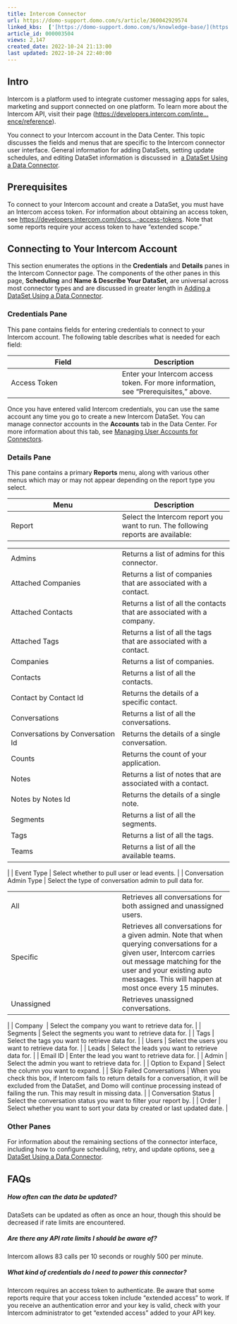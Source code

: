```yaml
---
title: Intercom Connector
url: https://domo-support.domo.com/s/article/360042929574
linked_kbs:  ['[https://domo-support.domo.com/s/knowledge-base/](https://domo-support.domo.com/s/knowledge-base/)', '[https://domo-support.domo.com/s/](https://domo-support.domo.com/s/)', '[https://domo-support.domo.com/s/topic/0TO5w000000ZammGAC](https://domo-support.domo.com/s/topic/0TO5w000000ZammGAC)', '[https://domo-support.domo.com/s/topic/0TO5w000000ZanLGAS](https://domo-support.domo.com/s/topic/0TO5w000000ZanLGAS)', '[https://domo-support.domo.com/s/topic/0TO5w000000ZaoQGAS](https://domo-support.domo.com/s/topic/0TO5w000000ZaoQGAS)', '[https://domo-support.domo.com/s/article/360042926274](https://domo-support.domo.com/s/article/360042926274)', '[https://domo-support.domo.com/s/article/360042926054](https://domo-support.domo.com/s/article/360042926054)', '[https://domo-support.domo.com/s/article/360042929574](https://domo-support.domo.com/s/article/360042929574)', '[https://domo-support.domo.com/s/topic/0TO5w000000ZaoQGAS/api-connectors](https://domo-support.domo.com/s/topic/0TO5w000000ZaoQGAS/api-connectors)', '[https://domo-support.domo.com/s/article/360043429933](https://domo-support.domo.com/s/article/360043429933)', '[https://domo-support.domo.com/s/article/360043429953](https://domo-support.domo.com/s/article/360043429953)', '[https://domo-support.domo.com/s/article/360042925494](https://domo-support.domo.com/s/article/360042925494)', '[https://domo-support.domo.com/s/article/360043429913](https://domo-support.domo.com/s/article/360043429913)', '[https://domo-support.domo.com/s/article/4408174643607](https://domo-support.domo.com/s/article/4408174643607)', '[https://domo-support.domo.com/s/login/](https://domo-support.domo.com/s/login/)']
article_id: 000003504
views: 2,147
created_date: 2022-10-24 21:13:00
last updated: 2022-10-24 22:40:00
---
```




Intro
-----


Intercom is a platform used to integrate customer messaging apps for sales, marketing and support connected on one platform. To learn more about the Intercom API, visit their page ([https://developers.intercom.com/inte...ence/reference](https://developers.intercom.com/intercom-api-reference/reference "https://developers.intercom.com/intercom-api-reference/reference")).


You connect to your Intercom account in the Data Center. This topic discusses the fields and menus that are specific to the Intercom connector user interface. General information for adding DataSets, setting update schedules, and editing DataSet information is discussed in  [a DataSet Using a Data Connector](/s/article/360042926274 "Adding a DataSet Using a Data Connector").


Prerequisites
-------------


To connect to your Intercom account and create a DataSet, you must have an Intercom access token. For information about obtaining an access token, see [https://developers.intercom.com/docs...-access-tokens](https://developers.intercom.com/docs/personal-access-tokens "https://developers.intercom.com/docs/personal-access-tokens"). Note that some reports require your access token to have "extended scope."


Connecting to Your Intercom Account
-----------------------------------


This section enumerates the options in the **Credentials** and **Details** panes in the Intercom Connector page. The components of the other panes in this page, **Scheduling** and **Name & Describe Your DataSet**, are universal across most connector types and are discussed in greater length in [Adding a DataSet Using a Data Connector](/s/article/360042926274 "Adding a DataSet Using a Data Connector").


### Credentials Pane


This pane contains fields for entering credentials to connect to your Intercom account. The following table describes what is needed for each field:  




| Field | Description |
| --- | --- |
| Access Token | Enter your Intercom access token. For more information, see "Prerequisites," above. |


Once you have entered valid Intercom credentials, you can use the same account any time you go to create a new Intercom DataSet. You can manage connector accounts in the **Accounts** tab in the Data Center. For more information about this tab, see [Managing User Accounts for Connectors](/s/article/360042926054 "Managing User Accounts for Connectors").


### Details Pane


This pane contains a primary **Reports** menu, along with various other menus which may or may not appear depending on the report type you select.




| Menu | Description |
| --- | --- |
| Report | Select the Intercom report you want to run. The following reports are available:

|  |  |
| --- | --- |
| Admins | Returns a list of admins for this connector. |
| Attached Companies | Returns a list of companies that are associated with a contact. |
| Attached Contacts | Returns a list of all the contacts that are associated with a company. |
| Attached Tags | Returns a list of all the tags that are associated with a contact. |
| Companies | Returns a list of companies. |
| Contacts | Returns a list of all the contacts. |
| Contact by Contact Id | Returns the details of a specific contact. |
| Conversations | Returns a list of all the conversations. |
| Conversations by Conversation Id | Returns the details of a single conversation. |
| Counts | Returns the count of your application. |
| Notes | Returns a list of notes that are associated with a contact. |
| Notes by Notes Id | Returns the details of a single note. |
| Segments | Returns a list of all the segments. |
| Tags | Returns a list of all the tags. |
| Teams | Returns a list of all the available teams. |

 |
| Event Type | Select whether to pull user or lead events. |
| Conversation Admin Type | Select the type of conversation admin to pull data for.

|  |  |
| --- | --- |
| All | Retrieves all conversations for both assigned and unassigned users. |
| Specific | Retrieves all conversations for a given admin. Note that when querying conversations for a given user, Intercom carries out message matching for the user and your existing auto messages. This will happen at most once every 15 minutes. |
| Unassigned | Retrieves unassigned conversations. |

 |
| Company  | Select the company you want to retrieve data for. |
| Segments | Select the segments you want to retrieve data for. |
| Tags | Select the tags you want to retrieve data for. |
| Users | Select the users you want to retrieve data for. |
| Leads | Select the leads you want to retrieve data for. |
| Email ID | Enter the lead you want to retrieve data for. |
| Admin | Select the admin you want to retrieve data for. |
| Option to Expand | Select the column you want to expand. |
| Skip Failed Conversations | When you check this box, if Intercom fails to return details for a conversation, it will be excluded from the DataSet, and Domo will continue processing instead of failing the run. This may result in missing data. |
| Conversation Status | Select the conversation status you want to filter your report by. |
| Order | Select whether you want to sort your data by created or last updated date. |


### Other Panes


For information about the remaining sections of the connector interface, including how to configure scheduling, retry, and update options, see [a DataSet Using a Data Connector](/s/article/360042926274 "Adding a DataSet Using a Data Connector").


FAQs
----


##### How often can the data be updated?


DataSets can be updated as often as once an hour, though this should be decreased if rate limits are encountered.


##### Are there any API rate limits I should be aware of?


Intercom allows 83 calls per 10 seconds or roughly 500 per minute.


##### What kind of credentials do I need to power this connector?


Intercom requires an access token to authenticate. Be aware that some reports require that your access token include "extended access" to work. If you receive an authentication error and your key is valid, check with your Intercom administrator to get "extended access" added to your API key.

